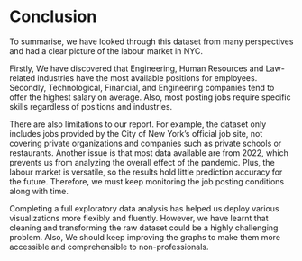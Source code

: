# Conclusion

To summarise, we have looked through this dataset from many perspectives and had a clear picture of the labour market in NYC.

Firstly, We have discovered that Engineering, Human Resources and Law-related industries have the most available positions for employees. Secondly, Technological, Financial, and Engineering companies tend to offer the highest salary on average. Also, most posting jobs require specific skills regardless of positions and industries. 

There are also limitations to our report. For example, the dataset only includes jobs provided by the City of New York's official job site, not covering private organizations and companies such as private schools or restaurants. Another issue is that most data available are from 2022, which prevents us from analyzing the overall effect of the pandemic. Plus, the labour market is versatile, so the results hold little prediction accuracy for the future. Therefore, we must keep monitoring the job posting conditions along with time.

Completing a full exploratory data analysis has helped us deploy various visualizations more flexibly and fluently. However, we have learnt that cleaning and transforming the raw dataset could be a highly challenging problem. Also, We should keep improving the graphs to make them more accessible and comprehensible to non-professionals. 

